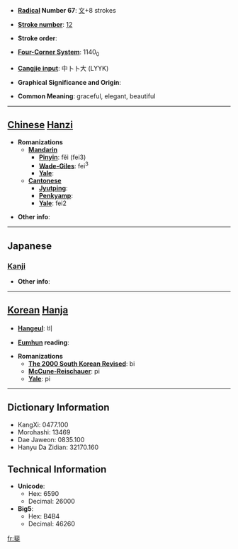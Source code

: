 * '''[[Wiktionary:Chinese radical index| Radical]] Number 67''': [[Wiktionary:Chinese radical index 文|文]]+8 strokes

* '''[[Wiktionary:Chinese total strokes index|Stroke number]]''': [[Wiktionary:Chinese total strokes index 12|12]]

* '''Stroke order''': 

* '''[[Wiktionary:Chinese four corner index|Four-Corner System]]''': 1140<sub>0</sub>

* '''[[Wiktionary:Chinese Cangjie index|Cangjie input]]''': 中卜卜大 (LYYK)

* '''Graphical Significance and Origin''': 

* '''Common Meaning''': graceful, elegant, beautiful

----

== [[Chinese]] [[Hanzi]] ==

* '''Romanizations'''
** '''[[Mandarin]]'''
*** '''[[Pinyin]]''': fěi (fei3)
*** '''[[Wade-Giles]]''': fei<sup>3</sup>
*** '''[[Yale]]''': 
** '''[[Cantonese]]'''
*** '''[[Jyutping]]''':
*** '''[[Penkyamp]]''': 
*** '''[[Yale]]''': fei2

* '''Other info''': 

----

==Japanese==
===[[Kanji]]===
{{kanji|on readings=[[ひ]] (hi)
|kun readings=[[あや]] (aya)
}}

* '''Other info''':  

----

== [[Korean]] [[Hanja]] ==

* '''[[Hangeul]]''': 비

* '''[[Eumhun]] reading''': 

* '''Romanizations'''
** '''[[The 2000 South Korean Revised Romanization|The 2000 South Korean Revised]]''': bi
** '''[[McCune-Reischauer]]''': pi
** '''[[Yale]]''': pi

----

== Dictionary Information ==

* KangXi: 0477.100
* Morohashi: 13469
* Dae Jaweon: 0835.100
* Hanyu Da Zidian: 32170.160

== Technical Information ==

* '''Unicode''':
** Hex: 6590
** Decimal: 26000
* '''Big5''':
** Hex: B4B4
** Decimal: 46260

[[fr:斐]]
